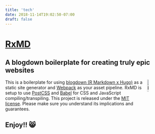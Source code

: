 ```yaml
---
title: 'tech'
date: 2018-11-14T19:02:50-07:00
draft: false
---
```


# [RxMD](https://github.com/Real-Currents/rx-md)

## A blogdown boilerplate for creating truly epic websites
<a href="https://bookdown.org/yihui/blogdown"><img
alt="blogdown logo" src="https://bookdown.org/yihui/blogdown/images/logo.png" align="right" width="10%" /></a>

This is a boilerplate for using [blogdown (R Markdown x Hugo)](https://github.com/rstudio/blogdown/) as a static site generator and [Webpack](https://webpack.js.org/) as your asset pipeline. RxMD is setup to use [PostCSS](http://postcss.org/) and [Babel](https://babeljs.io/) for CSS and JavaScript compiling/transpiling. This project is released under the [MIT license](LICENSE). Please make sure you understand its implications and guarantees.
<br />

## Enjoy!! 😸
